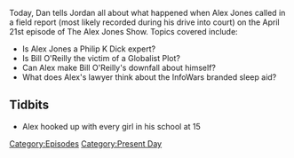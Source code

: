 {{DEFAULTSORT:
    #_EPISODE_0032:April 21, 2017
}}{{Episode
    | title           = April 21, 2017
    | caption         = [https://knowledgefight.libsyn.com/knowledge-fight-april-21-2017 Listen to this episode on Libsyn]
    | episodeNumber   = 32
    | length          = 01:57:31
    | airDate         = April 24, 2017
    | coverageDate    = April 21, 2017
    | episodeType     = [[:Category:Present Day|Present Day]]
    | previousEpisode = [[31: April 17, 2017]]
    | nextEpisode     = [[33: April 22, 2017]]
}}

{{Stub}}

Today, Dan tells Jordan all about what happened when Alex Jones called in a field report (most likely recorded during his drive into court) on the April 21st episode of The Alex Jones Show. Topics covered include:

*Is Alex Jones a Philip K Dick expert?
*Is Bill O'Reilly the victim of a Globalist Plot?
*Can Alex make Bill O'Reilly's downfall about himself?
*What does Alex's lawyer think about the InfoWars branded sleep aid?

==Tidbits==

*Alex hooked up with every girl in his school at 15

[[Category:Episodes]]
[[Category:Present Day]]
